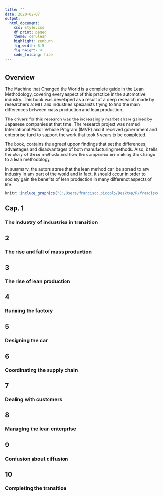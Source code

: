```yaml
---
title: ""
date: 2020-02-07
output:
  html_document:
    css: style.css
    df_print: paged
    theme: cerulean
    highlight: zenburn
    fig_width: 8.5
    fig_height: 4
    code_folding: hide
---
```


# {.tabset .tabset-fade .tabset-pills}

## **Overview**

The Machine that Changed the World is a complete guide in the Lean Methodology, covering every aspect of this practice in the automotive industry. This book was developed as a result of a deep research made by researchers at MIT and industries specialists trying to find the main differences between mass production and lean production. 

The drivers for this research was the increasingly market share gained by Japanese companies at that time. The research project was named International Motor Vehicle Program (IMVP) and it received government and enterprise fund to support the work that took 5 years to be completed.

The book, contains the agreed uppon findings that set the differences, advantages and disadvantages of both manufacturing methods. Also, it tells the story of these methods and how the companies are making the change to a lean methodology.

In summary, the autors agree that the lean method can be spread to any industry in any part of the world and in fact, it should occur in order to society gain the benefits of lean production in many differenct aspects of life.

```r
knitr::include_graphics("C:/Users/francisco.piccolo/Desktop/R/franciscopiccolo.github.io/images/2020-04-20_the_machine_that_changed_the_world.png")
```

## **Cap. 1**

### **The industry of industries in transition**



## **2**

### **The rise and fall of mass production**

## **3**

### **The rise of lean production**

## **4**

### **Running the factory**

## **5**

### **Designing the car**

## **6**

### **Coordinating the supply chain**

## **7**

### **Dealing with customers**

## **8**

### **Managing the lean enterprise**

## **9**

### **Confusion about diffusion**

## **10**

### **Completing the transition**
